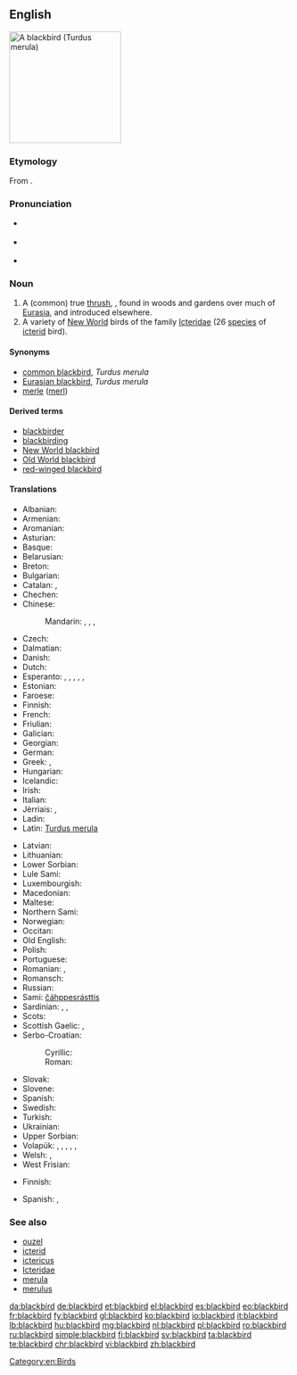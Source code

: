 ==English==

[[Image:Solsort.jpg|thumb|right|200px|A blackbird (''Turdus merula'')]]
{{wikipedia}}
{{wikipedia|Icterid}}

===Etymology===
From {{compound|black|bird}}.

===Pronunciation===
* {{a|UK}} {{IPA|/ˈblakbəːd/}}
* {{a|US}} {{IPA|/ˈblækbəɹd/}}
* {{audio|en-us-blackbird.ogg|Audio (US)}}

===Noun===
{{en-noun}}

# A (common) true [[thrush]], {{taxlink|Turdus merula|species}}, found in woods and gardens over much of [[Eurasia]], and introduced elsewhere.
# A variety of [[New World]] birds of the family [[Icteridae]] (26 [[species]] of [[icterid]] bird).

====Synonyms====
* [[common blackbird]], ''Turdus merula''
* [[Eurasian blackbird]], ''Turdus merula''
* [[merle]] ([[merl]])

====Derived terms====
* [[blackbirder]]
* [[blackbirding]]
* [[New World blackbird]]
* [[Old World blackbird]]
* [[red-winged blackbird]]

====Translations====
{{trans-top|common thrush, ''Turdus merula''}}
* Albanian: {{t|sq|mëllenjë}}
* Armenian: {{t|hy|սև կեռնեխ|tr=sev keṙnex}}
* Aromanian: {{t|rup|njerlã|f}}
* Asturian: {{t|ast|ñerbatu|m}}
* Basque: {{t|eu|zozo}}
* Belarusian: {{t|be|дрозд}}
* Breton: {{t|br|moualc’h zu}}
* Bulgarian: {{t+|bg|кос|tr=kos}}
* Catalan: {{t|ca|merla|f}}, {{t|ca|tord negre|m}}
* Chechen: {{t|ce|Iаьржа хьоза}}
* Chinese:
*: Mandarin: {{t+|cmn|山鳥|sc=Hani}}, {{t|cmn|山鸟|tr=shānniǎo|sc=Hani}}, {{t+|cmn|烏鶇|sc=Hani}}, {{t|cmn|乌鸫|tr=wūdōng|sc=Hani}}
* Czech: {{t+|cs|kos}}
* Dalmatian: {{t|dlm|miarla|f}}
* Danish: {{t+|da|solsort|c}}
* Dutch: {{t+|nl|merel|m}}
* Esperanto: {{qualifier|♂♀}} {{t|eo|merlo}}, {{qualifier|♂}} {{t|eo|virmerlo}}, {{qualifier|♀}} {{t|eo|merlino}}, {{qualifier|♂♀ offspring}} {{t|eo|merlido}}, {{qualifier|♂ offspring}} {{t|eo|virmerlido}}, {{qualifier|♀ offspring}} {{t|eo|merlidino}}
* Estonian: {{t+|et|musträstas}}
* Faroese: {{t+|fo|kvørkveggja}}
* Finnish: {{t+|fi|mustarastas}}
* French: {{t+|fr|merle|m}}
* Friulian: {{t|fur|mierli}}
* Galician: {{t+|gl|merlo|m}}
* Georgian: {{t|ka|შაშვი|tr=šašvi|sc=Geor}}
* German: {{t+|de|Amsel|f}}
* Greek: {{t+|el|κόσσυφος|m|tr=kóssyfos}}, {{t+|el|κοτσύφι|n|tr=kotsýfi}}
* Hungarian: {{t+|hu|feketerigó}}
* Icelandic: {{t+|is|svartþröstur}}
* Irish: {{t|ga|lon dobh}}
* Italian: {{t+|it|merlo|m}}
* Jèrriais: {{qualifier|male}} {{t|roa-jer|mêle|m}}, {{qualifier|female}} {{t|roa-jer|mêlerêsse|f}}
* Ladin: {{t|lld|merlo}}
* Latin: [[Turdus merula]]
{{trans-mid}}
* Latvian: {{t|lv|melnais meža strazds}}
* Lithuanian: {{t|lt|juodasis strazdas}}
* Lower Sorbian: {{t|dsb|kos}}
* Lule Sami: {{t|smj|tjáhppisrástes}}
* Luxembourgish: {{t+|lb|Märel|f}}
* Macedonian: {{t|mk|кос|tr=kos}}
* Maltese: {{t|mt|malvizz iswed}}
* Northern Sami: {{t|se|čáhppesrásttis}}
* Norwegian: {{t+|no|svarttrost}}
* Occitan: {{t|oc|mèrle}}
* Old English: {{t|ang|ōsle|f}}
* Polish: {{t+|pl|kos|m}}
* Portuguese: {{t+|pt|melro|m}}
* Romanian: {{t|ro|mierla-neagră|f}}, {{t+|ro|mierlă|f}}
* Romansch: {{t|rm|merlotscha|f}}
* Russian: {{t|ru|чёрный дрозд|m|tr=čórnyj drozd}}
* Sami: [[čáhppesrásttis]]
* Sardinian: {{t|sc|picchiaranzu}}, {{t|sc|mérula}}, {{t|sc|meurra}}
* Scots: {{t|sco|blackie}}
* Scottish Gaelic: {{t|gd|lon|m}}, {{t|gd|lon dubh|m}}
* Serbo-Croatian:
*: Cyrillic: {{t|sh|кос|m}}
*: Roman: {{t|sh|kos|m}}
* Slovak: {{t|sk|drozd|m}}
* Slovene: {{t+|sl|kos|m}}
* Spanish: {{t+|es|mirlo|m}}
* Swedish: {{t+|sv|koltrast|c}}
* Turkish: {{t+|tr|karatavuk}}
* Ukrainian: {{t|uk|дрізд|m|tr=drizd}}
* Upper Sorbian: {{t|hsb|kós}}
* Volapük: {{qualifier|♂♀}} {{t+|vo|merul}}, {{qualifier|♂}} {{t|vo|himerul}}, {{qualifier|♀}} {{t|vo|jimerul}}, {{qualifier|♂♀ offspring}} {{t|vo|merulül}}, {{qualifier|♂ offspring}} {{t|vo|himerulül}}, {{qualifier|♀ offspring}} {{t|vo|jimerulül}}
* Welsh: {{t+|cy|mwyalchen}}, {{t+|cy|aderyn du|m}}
* West Frisian: {{t+|fy|swarte lyster}}
{{trans-bottom}}

{{trans-top| bird of the family Icteridae}}
* Finnish: {{t+|fi|turpiaali}}
{{trans-mid}}
* Spanish: {{t|es|turpial|m}}, {{t|es|soldadito|m}}
{{trans-bottom}}

===See also===
* [[ouzel]]
* [[icterid]]
* [[ictericus]]
* [[Icteridae]]
* [[merula]]
* [[merulus]]

[[Category:en:Birds]]

[[da:blackbird]]
[[de:blackbird]]
[[et:blackbird]]
[[el:blackbird]]
[[es:blackbird]]
[[eo:blackbird]]
[[fr:blackbird]]
[[fy:blackbird]]
[[gl:blackbird]]
[[ko:blackbird]]
[[io:blackbird]]
[[it:blackbird]]
[[lb:blackbird]]
[[hu:blackbird]]
[[mg:blackbird]]
[[nl:blackbird]]
[[pl:blackbird]]
[[ro:blackbird]]
[[ru:blackbird]]
[[simple:blackbird]]
[[fi:blackbird]]
[[sv:blackbird]]
[[ta:blackbird]]
[[te:blackbird]]
[[chr:blackbird]]
[[vi:blackbird]]
[[zh:blackbird]]